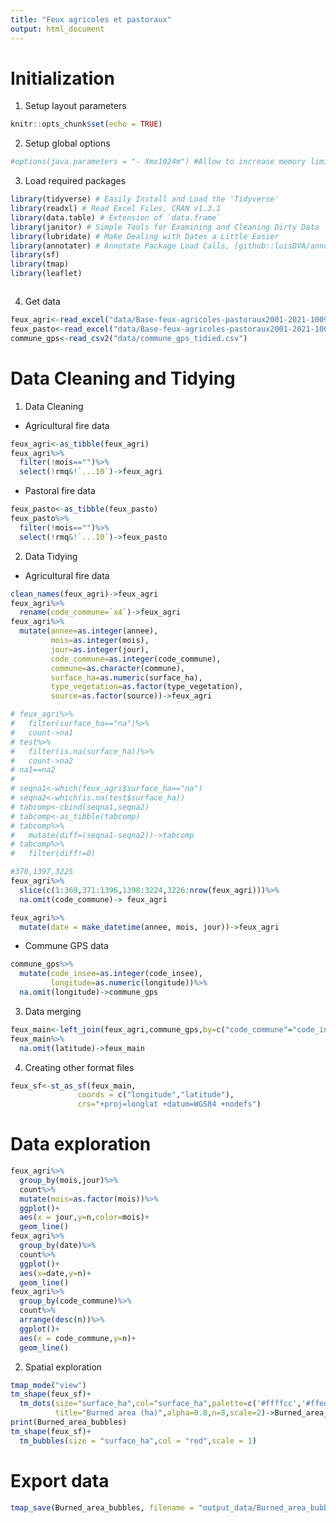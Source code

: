 ```yaml
---
title: "Feux agricoles et pastoraux"
output: html_document
---
```


# Initialization

1.  Setup layout parameters

```r
knitr::opts_chunk$set(echo = TRUE)
```

2.  Setup global options

```r
#options(java.parameters = "- Xmx1024m") #Allow to increase memory limit
```

3.  Load required packages

```r
library(tidyverse) # Easily Install and Load the 'Tidyverse'
library(readxl) # Read Excel Files, CRAN v1.3.1 
library(data.table) # Extension of `data.frame`
library(janitor) # Simple Tools for Examining and Cleaning Dirty Data
library(lubridate) # Make Dealing with Dates a Little Easier
library(annotater) # Annotate Package Load Calls, [github::luisDVA/annotater] v0.1.3
library(sf)
library(tmap)
library(leaflet)



```

4.  Get data

```r
feux_agri<-read_excel("data/Base-feux-agricoles-pastoraux2001-2021-10092021.xlsx",sheet = 1)
feux_pasto<-read_excel("data/Base-feux-agricoles-pastoraux2001-2021-10092021.xlsx",sheet = 2)
commune_gps<-read_csv2("data/commune_gps_tidied.csv")
```

# Data Cleaning and Tidying

1.  Data Cleaning

-   Agricultural fire data

```r
feux_agri<-as_tibble(feux_agri)
feux_agri%>%
  filter(!mois=="")%>%
  select(!rmq&!`...10`)->feux_agri
```

-   Pastoral fire data

```r
feux_pasto<-as_tibble(feux_pasto)
feux_pasto%>%
  filter(!mois=="")%>%
  select(!rmq&!`...10`)->feux_pasto
```

2.  Data Tidying

-   Agricultural fire data

```r
clean_names(feux_agri)->feux_agri
feux_agri%>%
  rename(code_commune=`x4`)->feux_agri
feux_agri%>%
  mutate(annee=as.integer(annee),
         mois=as.integer(mois),
         jour=as.integer(jour),
         code_commune=as.integer(code_commune),
         commune=as.character(commune),
         surface_ha=as.numeric(surface_ha),
         type_vegetation=as.factor(type_vegetation),
         source=as.factor(source))->feux_agri

# feux_agri%>%
#   filter(surface_ha=="na")%>%
#   count->na1
# test%>%
#   filter(is.na(surface_ha))%>%
#   count->na2
# na1==na2
# 
# seqna1<-which(feux_agri$surface_ha=="na")
# seqna2<-which(is.na(test$surface_ha))
# tabcomp<-cbind(seqna1,seqna2)
# tabcomp<-as_tibble(tabcomp)
# tabcomp%>%
#   mutate(diff=(seqna1-seqna2))->tabcomp
# tabcomp%>%
#   filter(diff!=0)

#370,1397,3225
feux_agri%>%
  slice(c(1:369,371:1396,1398:3224,3226:nrow(feux_agri)))%>%
  na.omit(code_commune)-> feux_agri

feux_agri%>% 
  mutate(date = make_datetime(annee, mois, jour))->feux_agri

```

-   Commune GPS data

```r
commune_gps%>%
  mutate(code_insee=as.integer(code_insee),
         longitude=as.numeric(longitude))%>%
  na.omit(longitude)->commune_gps
```

3.  Data merging

```r
feux_main<-left_join(feux_agri,commune_gps,by=c("code_commune"="code_insee"))
feux_main%>%
  na.omit(latitude)->feux_main

```

4.  Creating other format files

```r
feux_sf<-st_as_sf(feux_main,
               coords = c("longitude","latitude"),
               crs="+proj=longlat +datum=WGS84 +nodefs")
```

# Data exploration

```r
feux_agri%>%
  group_by(mois,jour)%>%
  count%>%
  mutate(mois=as.factor(mois))%>%
  ggplot()+
  aes(x = jour,y=n,color=mois)+
  geom_line()
feux_agri%>%
  group_by(date)%>%
  count%>%
  ggplot()+
  aes(x=date,y=n)+
  geom_line()
feux_agri%>%
  group_by(code_commune)%>%
  count%>%
  arrange(desc(n))%>%
  ggplot()+
  aes(x = code_commune,y=n)+
  geom_line()
```

2.  Spatial exploration

```r
tmap_mode("view")
tm_shape(feux_sf)+
  tm_dots(size="surface_ha",col="surface_ha",palette=c('#ffffcc','#ffeda0','#fed976','#feb24c','#fd8d3c','#fc4e2a','#e31a1c','#b10026'),
          title="Burned area (ha)",alpha=0.8,n=8,scale=2)->Burned_area_bubbles
print(Burned_area_bubbles)
tm_shape(feux_sf)+
  tm_bubbles(size = "surface_ha",col = "red",scale = 1)
```

# Export data

```r
tmap_save(Burned_area_bubbles, filename = "output_data/Burned_area_bubbles.html")
```
